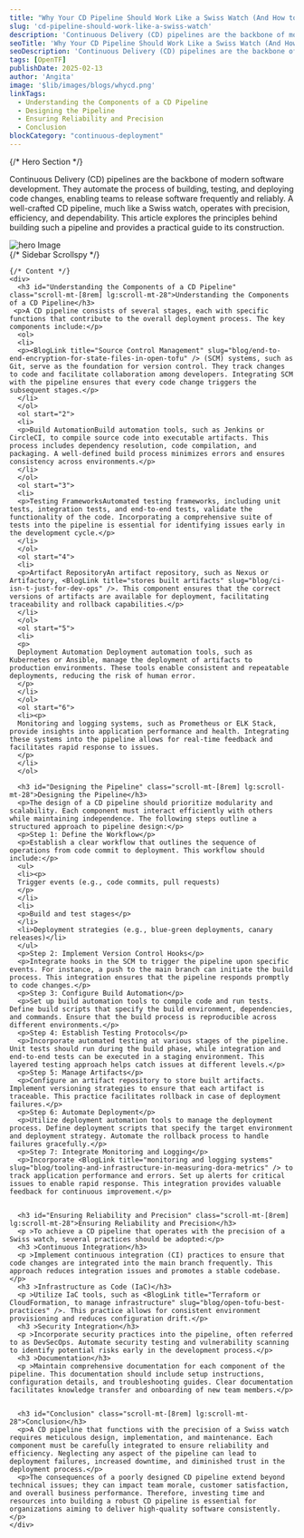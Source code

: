 ```yaml
---
title: "Why Your CD Pipeline Should Work Like a Swiss Watch (And How to Build One)"
slug: 'cd-pipeline-should-work-like-a-swiss-watch'
description: 'Continuous Delivery (CD) pipelines are the backbone of modern software development. They automate the process of building, testing, and deploying code changes, enabling teams to release software frequently and reliably. A well-crafted CD pipeline, much like a Swiss watch, operates with precision, efficiency, and dependability.'
seoTitle: 'Why Your CD Pipeline Should Work Like a Swiss Watch (And How to Build One)'
seoDescription: 'Continuous Delivery (CD) pipelines are the backbone of modern software development. They automate the process of building, testing, and deploying code changes, enabling teams to release software frequently and reliably. A well-crafted CD pipeline, much like a Swiss watch, operates with precision, efficiency, and dependability. This article explores the principles behind building such a pipeline and provides a practical guide to its construction.'
tags: [OpenTF]
publishDate: 2025-02-13
author: 'Angita'
image: '$lib/images/blogs/whycd.png'
linkTags:
  - Understanding the Components of a CD Pipeline
  - Designing the Pipeline
  - Ensuring Reliability and Precision
  - Conclusion
blockCategory: "continuous-deployment"
---
```



<div class="blog-details relative">
  {/* Hero Section */}
  <div class="flex flex-col items-center justify-center">
    <p>Continuous Delivery (CD) pipelines are the backbone of modern software development. They automate the process of building, testing, and deploying code changes, enabling teams to release software frequently and reliably. A well-crafted CD pipeline, much like a Swiss watch, operates with precision, efficiency, and dependability. This article explores the principles behind building such a pipeline and provides a practical guide to its construction.</p>
    <Image src={blogImageInner} alt="hero Image" class="w-auto py-20" />
  </div>

  <div class="grid grid-cols-1 lg:grid-cols-[400px_1fr] gap-6">
    {/* Sidebar Scrollspy */}
    <Sidebar insideMdx="inside" />

    {/* Content */}
    <div>
      <h3 id="Understanding the Components of a CD Pipeline" class="scroll-mt-[8rem] lg:scroll-mt-28">Understanding the Components of a CD Pipeline</h3>
     <p>A CD pipeline consists of several stages, each with specific functions that contribute to the overall deployment process. The key components include:</p>
      <ol>
      <li>
      <p><BlogLink title="Source Control Management" slug="blog/end-to-end-encryption-for-state-files-in-open-tofu" /> (SCM) systems, such as Git, serve as the foundation for version control. They track changes to code and facilitate collaboration among developers. Integrating SCM with the pipeline ensures that every code change triggers the subsequent stages.</p>
      </li>
      </ol>
      <ol start="2">
      <li>
      <p>Build AutomationBuild automation tools, such as Jenkins or CircleCI, to compile source code into executable artifacts. This process includes dependency resolution, code compilation, and packaging. A well-defined build process minimizes errors and ensures consistency across environments.</p>
      </li>
      </ol>
      <ol start="3">
      <li>
      <p>Testing FrameworksAutomated testing frameworks, including unit tests, integration tests, and end-to-end tests, validate the functionality of the code. Incorporating a comprehensive suite of tests into the pipeline is essential for identifying issues early in the development cycle.</p>
      </li>
      </ol>
      <ol start="4">
      <li>
      <p>Artifact RepositoryAn artifact repository, such as Nexus or Artifactory, <BlogLink title="stores built artifacts" slug="blog/ci-isn-t-just-for-dev-ops" />. This component ensures that the correct versions of artifacts are available for deployment, facilitating traceability and rollback capabilities.</p>
      </li>
      </ol>
      <ol start="5">
      <li>
      <p>
      Deployment Automation Deployment automation tools, such as Kubernetes or Ansible, manage the deployment of artifacts to production environments. These tools enable consistent and repeatable deployments, reducing the risk of human error.
      </p>
      </li>
      </ol>
      <ol start="6">
      <li><p>
      Monitoring and logging systems, such as Prometheus or ELK Stack, provide insights into application performance and health. Integrating these systems into the pipeline allows for real-time feedback and facilitates rapid response to issues.
      </p>
      </li>
      </ol>

      <h3 id="Designing the Pipeline" class="scroll-mt-[8rem] lg:scroll-mt-28">Designing the Pipeline</h3>
      <p>The design of a CD pipeline should prioritize modularity and scalability. Each component must interact efficiently with others while maintaining independence. The following steps outline a structured approach to pipeline design:</p>
      <p>Step 1: Define the Workflow</p>
      <p>Establish a clear workflow that outlines the sequence of operations from code commit to deployment. This workflow should include:</p>
      <ul>
      <li><p>
      Trigger events (e.g., code commits, pull requests)
      </p>
      </li>
      <li>
      <p>Build and test stages</p>
      </li>
      <li>Deployment strategies (e.g., blue-green deployments, canary releases)</li>
      </ul>
      <p>Step 2: Implement Version Control Hooks</p>
      <p>Integrate hooks in the SCM to trigger the pipeline upon specific events. For instance, a push to the main branch can initiate the build process. This integration ensures that the pipeline responds promptly to code changes.</p>
      <p>Step 3: Configure Build Automation</p>
      <p>Set up build automation tools to compile code and run tests. Define build scripts that specify the build environment, dependencies, and commands. Ensure that the build process is reproducible across different environments.</p>
      <p>Step 4: Establish Testing Protocols</p>
      <p>Incorporate automated testing at various stages of the pipeline. Unit tests should run during the build phase, while integration and end-to-end tests can be executed in a staging environment. This layered testing approach helps catch issues at different levels.</p>
      <p>Step 5: Manage Artifacts</p>
      <p>Configure an artifact repository to store built artifacts. Implement versioning strategies to ensure that each artifact is traceable. This practice facilitates rollback in case of deployment failures.</p>
      <p>Step 6: Automate Deployment</p>
      <p>Utilize deployment automation tools to manage the deployment process. Define deployment scripts that specify the target environment and deployment strategy. Automate the rollback process to handle failures gracefully.</p>
      <p>Step 7: Integrate Monitoring and Logging</p>
      <p>Incorporate <BlogLink title="monitoring and logging systems" slug="blog/tooling-and-infrastructure-in-measuring-dora-metrics" /> to track application performance and errors. Set up alerts for critical issues to enable rapid response. This integration provides valuable feedback for continuous improvement.</p>


      <h3 id="Ensuring Reliability and Precision" class="scroll-mt-[8rem] lg:scroll-mt-28">Ensuring Reliability and Precision</h3>
      <p >To achieve a CD pipeline that operates with the precision of a Swiss watch, several practices should be adopted:</p>
      <h3 >Continuous Integration</h3>
      <p >Implement continuous integration (CI) practices to ensure that code changes are integrated into the main branch frequently. This approach reduces integration issues and promotes a stable codebase.</p>
      <h3 >Infrastructure as Code (IaC)</h3>
      <p >Utilize IaC tools, such as <BlogLink title="Terraform or CloudFormation, to manage infrastructure" slug="blog/open-tofu-best-practices" />. This practice allows for consistent environment provisioning and reduces configuration drift.</p>
      <h3 >Security Integration</h3>
      <p >Incorporate security practices into the pipeline, often referred to as DevSecOps. Automate security testing and vulnerability scanning to identify potential risks early in the development process.</p>
      <h3 >Documentation</h3>
      <p >Maintain comprehensive documentation for each component of the pipeline. This documentation should include setup instructions, configuration details, and troubleshooting guides. Clear documentation facilitates knowledge transfer and onboarding of new team members.</p>


      <h3 id="Conclusion" class="scroll-mt-[8rem] lg:scroll-mt-28">Conclusion</h3>
      <p>A CD pipeline that functions with the precision of a Swiss watch requires meticulous design, implementation, and maintenance. Each component must be carefully integrated to ensure reliability and efficiency. Neglecting any aspect of the pipeline can lead to deployment failures, increased downtime, and diminished trust in the deployment process.</p>
      <p>The consequences of a poorly designed CD pipeline extend beyond technical issues; they can impact team morale, customer satisfaction, and overall business performance. Therefore, investing time and resources into building a robust CD pipeline is essential for organizations aiming to deliver high-quality software consistently.</p>    
    </div>
  </div>
</div>
